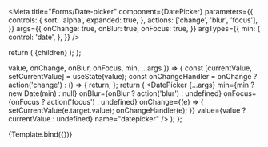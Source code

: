 

<Meta
  title="Forms/Date-picker"
  component={DatePicker}
  parameters={{
    controls: {
      sort: 'alpha',
      expanded: true,
    },
    actions: ['change', 'blur', 'focus'],
  }}
  args={{
    onChange: true,
    onBlur: true,
    onFocus: true,
  }}
  argTypes={{
    min: {
      control: 'date',
    },
  }}
/>

  return (
    <Box w="100%" maxW="250px">
      {children}
    </Box>
  );
};

  value,
  onChange,
  onBlur,
  onFocus,
  min,
  ...args
}) => {
  const [currentValue, setCurrentValue] = useState(value);
  const onChangeHandler = onChange
    ? action('change')
    : () => {
        return;
      };
  return (
    <Container>
      <DatePicker
        {...args}
        min={min ? new Date(min) : null}
        onBlur={onBlur ? action('blur') : undefined}
        onFocus={onFocus ? action('focus') : undefined}
        onChange={(e) => {
          setCurrentValue(e.target.value);
          onChangeHandler(e);
        }}
        value={value ? currentValue : undefined}
        name="datepicker"
      />
    </Container>
  );
};

<Canvas>
  <Story
    name="Date Picker"
    args={{
      size: 'lg',
      min: new Date(),
      value: '',
    }}
    argTypes={{
      size: {
        options: ['md', 'lg'],
        control: 'select',
      },
    }}
  >
    {Template.bind({})}
  </Story>
</Canvas>
